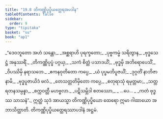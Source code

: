 ```yaml
---
title: "19.8 တိကဏ္ဏိပုပ္ဖိယတ္ထေရအပဒါန"
tableOfContents: false
sidebar:
  order: 9
type: "tipitaka"
basket: "su"
book: "ap1"
---
```



<DynamicBreadcrumb />

<Division number="46" book="ap1">

<Paragraph number="2640" type="verses" book="ap1">
_“ဒေဝဘူတော အဟံ သန္တော,_  
_အစ္ဆရာဟိ ပုရက္ခတော;_  
_ပုဗ္ဗကမ္မံ သရိတွာန,_  
_ဗုဒ္ဓသေဋ္ဌံ အနုဿရိံ._  

</Paragraph>

</Division>
<Division number="47" book="ap1">

<Paragraph number="2641" type="verses" book="ap1">
_တိကဏ္ဏိပုပ္ဖံ ပဂ္ဂယှ,_  
_သကံ စိတ္တံ ပသာဒယိံ;_  
_ဗုဒ္ဓမှိ အဘိရောပေသိံ,_  
_ဝိပဿိမှိ နရာသဘေ._  

</Paragraph>

</Division>
<Division number="48" book="ap1">

<Paragraph number="2642" type="verses" book="ap1">
_ဧကနဝုတိတော ကပ္ပေ,_  
_ယံ ပုပ္ဖမဘိပူဇယိံ;_  
_ဒုဂ္ဂတိံ နာဘိဇာနာမိ,_  
_ဗုဒ္ဓပူဇာယိဒံ ဖလံ._  

</Paragraph>

</Division>
<Division number="49" book="ap1">

<Paragraph number="2643" type="verses" book="ap1">
_တေသတ္တတိမှိတော ကပ္ပေ,_  
_စတုရာသုံ ရမုတ္တမာ;_  
_သတ္တရတနသမ္ပန္နာ,_  
_စက္ကဝတ္တီ မဟဗ္ဗလာ._  

</Paragraph>

</Division>
<Division number="50" book="ap1">

<Paragraph number="2644" type="verses" book="ap1">
_ပဋိသမ္ဘိဒါ စတဿော,_  
_ …ပေ… _  
_ကတံ ဗုဒ္ဓဿ သာသနံ”._  

</Paragraph>

<Paragraph number="2645" book="ap1">
ဣတ္ထံ သုဒံ အာယသ္မာ တိကဏ္ဏိပုပ္ဖိယော ထေရော ဣမာ ဂါထာယော အဘာသိတ္ထာတိ.

</Paragraph>
</Division>

<Paragraph number="2646" type="center" book="ap1">
တိကဏ္ဏိပုပ္ဖိယတ္ထေရဿာပဒါနံ အဋ္ဌမံ.
</Paragraph>
